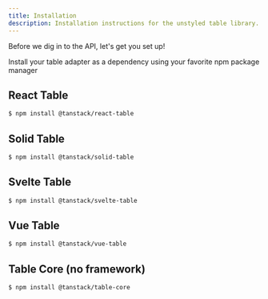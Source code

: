 ```yaml
---
title: Installation
description: Installation instructions for the unstyled table library.
---
```


Before we dig in to the API, let's get you set up!

Install your table adapter as a dependency using your favorite npm package manager

## React Table

```bash
$ npm install @tanstack/react-table
```

## Solid Table

```bash
$ npm install @tanstack/solid-table
```

## Svelte Table

```bash
$ npm install @tanstack/svelte-table
```

## Vue Table

```bash
$ npm install @tanstack/vue-table
```

## Table Core (no framework)

```bash
$ npm install @tanstack/table-core
```

